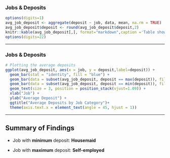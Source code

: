 ### Jobs & Deposits

```r
options(digits=1)
avg_job_deposit <- aggregate(deposit ~ job, data, mean, na.rm = TRUE)
avg_job_deposit$deposit <- round(avg_job_deposit$deposit,2)
knitr::kable(avg_job_deposit[,], format="markdown",caption ='Table showing the average deposit per job category')
options(digits=22)
```

------------------------------------------------------------------------

### Jobs & Deposits

```r
 
# Plotting the average deposits
ggplot(avg_job_deposit, aes(x = job, y = deposit,label=deposit)) +
  geom_bar(stat = "identity", fill = "blue") +
  geom_bar(data = subset(avg_job_deposit, deposit == max(deposit)), fill = "red", stat = "identity")+
  geom_bar(data = subset(avg_job_deposit, deposit == min(deposit)), fill = "black", stat = "identity")+
  geom_text(size = 3, position = position_stack(vjust=1.09)) +
  xlab("Job") +
  ylab("Average Deposit") +
  ggtitle("Average Deposits by Job Category")+
  theme(axis.text.x = element_text(angle = 45, hjust = 1))
```

------------------------------------------------------------------------

## Summary of Findings

-   Job with **minimum** deposit: **Housemaid**

-   Job with **maximum** deposit: **Self-employed**
